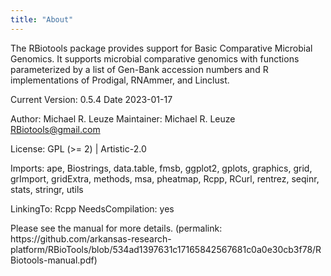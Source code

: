 ```yaml
---
title: "About"
---
```


The RBiotools package provides support for Basic Comparative Microbial Genomics. It supports microbial comparative genomics with functions parameterized by a list of Gen-Bank accession numbers and R implementations of Prodigal, RNAmmer, and Linclust.

Current Version: 0.5.4
Date 2023-01-17

Author:       Michael R. Leuze
Maintainer:   Michael R. Leuze <RBiotools@gmail.com>

License:    GPL (>= 2) | Artistic-2.0

Imports:    ape, Biostrings, data.table, fmsb, ggplot2, gplots, graphics, grid, grImport, gridExtra, methods, msa, pheatmap, Rcpp, RCurl, rentrez, seqinr, stats, stringr, utils

LinkingTo:    Rcpp
NeedsCompilation: yes

Please see the manual for more details. (permalink: https://github.com/arkansas-research-platform/RBioTools/blob/534ad1397631c17165842567681c0a0e30cb3f78/RBiotools-manual.pdf)
